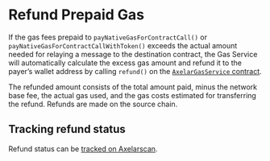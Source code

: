 # Refund Prepaid Gas

If the gas fees prepaid to `payNativeGasForContractCall()` or `payNativeGasForContractCallWithToken()` exceeds the actual amount needed for relaying a message to the destination contract, the Gas Service will automatically calculate the excess gas amount and refund it to the payer’s wallet address by calling `refund()` on the [`AxelarGasService` contract](https://github.com/axelarnetwork/axelar-gmp-sdk-solidity/blob/ad37802dc6d62fff3ab589f2605f7a3e566977dd/contracts/interfaces/IAxelarGasService.sol).

The refunded amount consists of the total amount paid, minus the network base fee, the actual gas used, and the gas costs estimated for transferring the refund. Refunds are made on the source chain.

## Tracking refund status

Refund status can be [tracked on Axelarscan](/dev/general-message-passing/monitoring/#1-axelarscan-ui).
